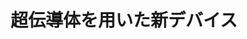 ﻿---
title: "超伝導体を用いた新デバイス"
category: "理学院"
vol: "39"
interviewee: "井口 家成 "
url: ""
tags: []
pdf: "39-1.pdf"
facephoto: ""
career: ""
preface: "超伝導物質の特性を利用して、電磁波の発振装置や、人間の脳のような仕組みを持つコンピューターのためのデバイスをつくる研究に取り組む。"
---
